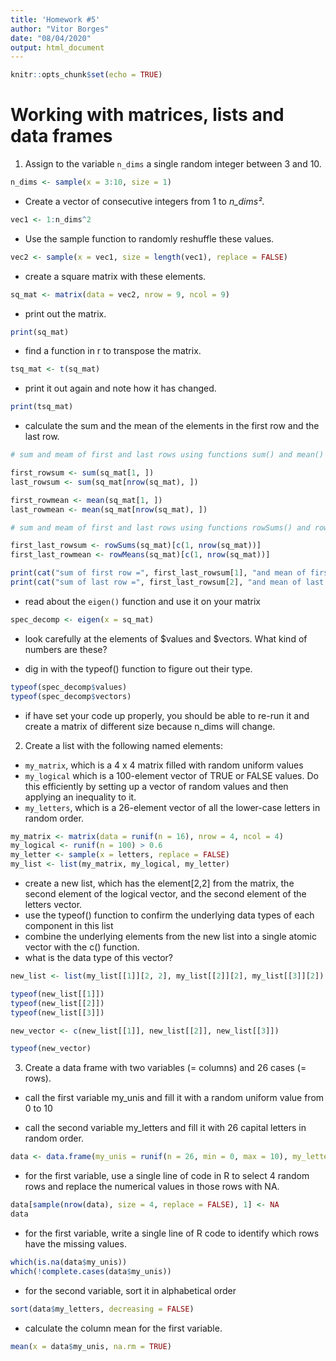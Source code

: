 ```yaml
---
title: 'Homework #5'
author: "Vitor Borges"
date: "08/04/2020"
output: html_document
---
```


```r
knitr::opts_chunk$set(echo = TRUE)
```

# Working with matrices, lists and data frames

1. Assign to the variable `n_dims` a single random integer between 3 and 10.

```r

n_dims <- sample(x = 3:10, size = 1)

```
- Create a vector of consecutive integers from 1 to _n_dims²_.

```r

vec1 <- 1:n_dims^2

```

- Use the sample function to randomly reshuffle these values.

```r

vec2 <- sample(x = vec1, size = length(vec1), replace = FALSE)


```

- create a square matrix with these elements.

```r

sq_mat <- matrix(data = vec2, nrow = 9, ncol = 9)

```

- print out the matrix.

```r

print(sq_mat)

```

- find a function in r to transpose the matrix.

```r

tsq_mat <- t(sq_mat)

```

- print it out again and note how it has changed.

```r

print(tsq_mat)

```

- calculate the sum and the mean of the elements in the first row and the last row.

```r

# sum and meam of first and last rows using functions sum() and mean()

first_rowsum <- sum(sq_mat[1, ])
last_rowsum <- sum(sq_mat[nrow(sq_mat), ])

first_rowmean <- mean(sq_mat[1, ])
last_rowmean <- mean(sq_mat[nrow(sq_mat), ])

# sum and meam of first and last rows using functions rowSums() and rowMeans()

first_last_rowsum <- rowSums(sq_mat)[c(1, nrow(sq_mat))]
first_last_rowmean <- rowMeans(sq_mat)[c(1, nrow(sq_mat))]

print(cat("sum of first row =", first_last_rowsum[1], "and mean of first row =", first_last_rowmean[2]))
print(cat("sum of last row =", first_last_rowsum[2], "and mean of last row =", first_last_rowmean[2]))

```

- read about the `eigen()` function and use it on your matrix

```r

spec_decomp <- eigen(x = sq_mat)

```

- look carefully at the elements of $values and $vectors. What kind of numbers are these?

- dig in with the typeof() function to figure out their type.

```r

typeof(spec_decomp$values) 
typeof(spec_decomp$vectors) 

```

- if have set your code up properly, you should be able to re-run it and create a matrix of different size because n_dims will change.

2. Create a list with the following named elements:

- `my_matrix`, which is a 4 x 4 matrix filled with random uniform values
- `my_logical` which is a 100-element vector of TRUE or FALSE values. Do this efficiently by setting up a vector of random values and then applying an inequality to it.
- `my_letters`, which is a 26-element vector of all the lower-case letters in random order.

```r

my_matrix <- matrix(data = runif(n = 16), nrow = 4, ncol = 4)
my_logical <- runif(n = 100) > 0.6
my_letter <- sample(x = letters, replace = FALSE)
my_list <- list(my_matrix, my_logical, my_letter)

```

- create a new list, which has the element[2,2] from the matrix, the second element of the logical vector, and the second element of the letters vector.
- use the typeof() function to confirm the underlying data types of each component in this list
- combine the underlying elements from the new list into a single atomic vector with the c() function.
- what is the data type of this vector?

```r

new_list <- list(my_list[[1]][2, 2], my_list[[2]][2], my_list[[3]][2])

typeof(new_list[[1]])
typeof(new_list[[2]])
typeof(new_list[[3]])

new_vector <- c(new_list[[1]], new_list[[2]], new_list[[3]])

typeof(new_vector)

```

3. Create a data frame with two variables (= columns) and 26 cases (= rows).

- call the first variable my_unis and fill it with a random uniform value from 0 to 10

- call the second variable my_letters and fill it with 26 capital letters in random order.

```r

data <- data.frame(my_unis = runif(n = 26, min = 0, max = 10), my_letters = sample(x = LETTERS, replace = FALSE))

```

- for the first variable, use a single line of code in R to select 4 random rows and replace the numerical values in those rows with NA.

```r

data[sample(nrow(data), size = 4, replace = FALSE), 1] <- NA
data

```

- for the first variable, write a single line of R code to identify which rows have the missing values.

```r

which(is.na(data$my_unis))
which(!complete.cases(data$my_unis))

```

- for the second variable, sort it in alphabetical order

```r

sort(data$my_letters, decreasing = FALSE)

```

- calculate the column mean for the first variable.

```r

mean(x = data$my_unis, na.rm = TRUE)

```
